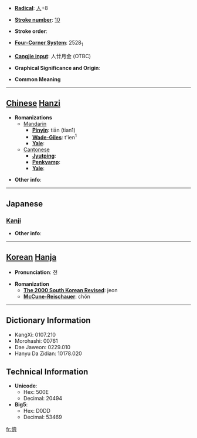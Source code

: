 * '''[[Wiktionary:Chinese radical index| Radical]]''': [[Wiktionary:Chinese radical index 人|人]]+8

* '''[[Wiktionary:Chinese total strokes index|Stroke number]]''': [[Wiktionary:Chinese total strokes index 10|10]]

* '''Stroke order''': 

* '''[[Wiktionary:Chinese four corner index|Four-Corner System]]''': 2528<sub>1</sub>

* '''[[Wiktionary:Chinese Cangjie index|Cangjie input]]''': 人廿月金 (OTBC)

* '''Graphical Significance and Origin''': 

* '''Common Meaning'''

----

== [[Chinese]] [[Hanzi]] ==

* '''Romanizations'''
** [[Mandarin]]
*** '''[[Pinyin]]''': tiān (tian1)
*** '''[[Wade-Giles]]''': t'ien<sup>1</sup>
*** '''[[Yale]]''': 
**[[Cantonese]]
***'''[[Jyutping]]''':
***'''[[Penkyamp]]''': 
***'''[[Yale]]''': 

* '''Other info''': 

----

==Japanese==
===[[Kanji]]===
{{kanji|on readings=[[てん]] (ten)
|kun readings=[[あつい]] (atsui)
}}

* '''Other info''':  

----

== [[Korean]] [[Hanja]] ==

* '''Pronunciation''': 전

* '''Romanization'''
** '''[[The 2000 South Korean Revised Romanization|The 2000 South Korean Revised]]''': jeon
** '''[[McCune-Reischauer]]''': chŏn

----

== Dictionary Information ==

* KangXi: 0107.210
* Morohashi: 00761
* Dae Jaweon: 0229.010
* Hanyu Da Zidian: 10178.020

== Technical Information ==

* '''Unicode''':
** Hex: 500E
** Decimal: 20494
* '''Big5''':
** Hex: D0DD
** Decimal: 53469

[[fr:倎]]